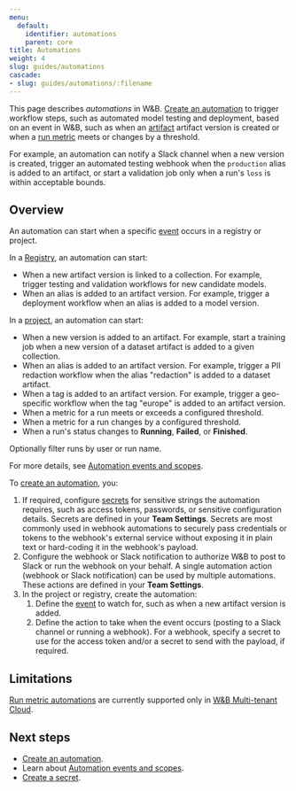 ```yaml
---
menu:
  default:
    identifier: automations
    parent: core
title: Automations
weight: 4
slug: guides/automations
cascade:
- slug: guides/automations/:filename
---
```


<Info>
<EnterpriseCloudOnly/>
</Info>

This page describes _automations_ in W&B. [Create an automation](/guides/automations/create-automations/) to trigger workflow steps, such as automated model testing and deployment, based on an event in W&B, such as when an [artifact](/guides/artifacts/) artifact version is created or when a [run metric](/guides/runs/) meets or changes by a threshold.

For example, an automation can notify a Slack channel when a new version is created, trigger an automated testing webhook when the `production` alias is added to an artifact, or start a validation job only when a run's `loss` is within acceptable bounds.

## Overview
An automation can start when a specific [event](/guides/automations/automation-events/) occurs in a registry or project.

In a [Registry](/guides/registry/), an automation can start:
- When a new artifact version is linked to a collection. For example, trigger testing and validation workflows for new candidate models.
- When an alias is added to an artifact version. For example, trigger a deployment workflow when an alias is added to a model version.

In a [project](/guides/track/project-page/), an automation can start:
- When a new version is added to an artifact. For example, start a training job when a new version of a dataset artifact is added to a given collection.
- When an alias is added to an artifact version. For example, trigger a PII redaction workflow when the alias "redaction" is added to a dataset artifact.
- When a tag is added to an artifact version. For example, trigger a geo-specific workflow when the tag "europe" is added to an artifact version.
- When a metric for a run meets or exceeds a configured threshold.
- When a metric for a run changes by a configured threshold.
- When a run's status changes to **Running**, **Failed**, or **Finished**.

Optionally filter runs by user or run name.

For more details, see [Automation events and scopes](/guides/automations/automation-events/).

To [create an automation](/guides/automations/create-automations/), you:

1. If required, configure [secrets](/guides/secrets/) for sensitive strings the automation requires, such as access tokens, passwords, or sensitive configuration details. Secrets are defined in your **Team Settings**. Secrets are most commonly used in webhook automations to securely pass credentials or tokens to the webhook's external service without exposing it in plain text or hard-coding it in the webhook's payload.
1. Configure the webhook or Slack notification to authorize W&B to post to Slack or run the webhook on your behalf. A single automation action (webhook or Slack notification) can be used by multiple automations. These actions are defined in your **Team Settings**.
1. In the project or registry, create the automation:
    1. Define the [event](#automation-events) to watch for, such as when a new artifact version is added. 
    1. Define the action to take when the event occurs (posting to a Slack channel or running a webhook). For a webhook, specify a secret to use for the access token and/or a secret to send with the payload, if required.

## Limitations
[Run metric automations](/guides/automations/automation-events/#run-metrics-events) are currently supported only in [W&B Multi-tenant Cloud](/guides/hosting/#wb-multi-tenant-cloud).

## Next steps
- [Create an automation](/guides/automations/create-automations/).
- Learn about [Automation events and scopes](/guides/automations/automation-events/).
- [Create a secret](/guides/secrets/).

